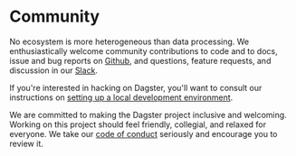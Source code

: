 
<DynamicMetaTags title="Community | Dagster" />

# Community

No ecosystem is more heterogeneous than data processing. We
enthusiastically welcome community contributions to code and to docs,
issue and bug reports on
[Github](https://www.github.com/dagster-io/dagster/), and questions,
feature requests, and discussion in our
[Slack](https://dagster-slackin.herokuapp.com/).

If you're interested in hacking on Dagster, you'll want to consult our
instructions on [setting up a local development
environment](/community/contributing).

We are committed to making the Dagster project inclusive and welcoming.
Working on this project should feel friendly, collegial, and relaxed for
everyone. We take our [code of conduct](/community/code_of_conduct) seriously
and encourage you to review it.
